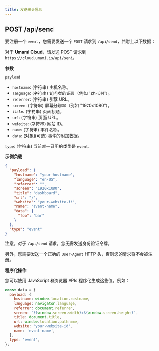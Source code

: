 ```yaml
---
title: 发送统计信息
---
```


## POST /api/send

要注册一个 `event`，您需要发送一个 `POST` 请求到 `/api/send`，并附上以下数据：

对于 **Umami Cloud**，请发送 POST 请求到 `https://cloud.umami.is/api/send`。

**参数**

`payload`

- `hostname`: (字符串) 主机名称。
- `language`: (字符串) 访问者的语言（例如 "zh-CN"）。
- `referrer`: (字符串) 引荐 URL。
- `screen`: (字符串) 屏幕分辨率（例如 "1920x1080"）。
- `title`: (字符串) 页面标题。
- `url`: (字符串) 页面 URL。
- `website`: (字符串) 网站 ID。
- `name`: (字符串) 事件名称。
- `data`: (对象)(可选) 事件的附加数据。

`type`: (字符串) 当前唯一可用的类型是 `event`。

**示例负载**

```json
{
  "payload": {
    "hostname": "your-hostname",
    "language": "en-US",
    "referrer": "",
    "screen": "1920x1080",
    "title": "dashboard",
    "url": "/",
    "website": "your-website-id",
    "name": "event-name",
    "data": {
      "foo": "bar"
    }
  },
  "type": "event"
}
```

注意，对于 `/api/send` 请求，您无需发送身份验证令牌。

另外，您需要发送一个正确的 `User-Agent` HTTP 头，否则您的请求将不会被注册。

**程序化操作**

您可以使用 JavaScript 和浏览器 APIs 程序化生成这些值。例如：

```js
const data = {
  payload: {
    hostname: window.location.hostname,
    language: navigator.language,
    referrer: document.referrer,
    screen: `${window.screen.width}x${window.screen.height}`,
    title: document.title,
    url: window.location.pathname,
    website: 'your-website-id',
    name: 'event-name',
  },
  type: 'event',
};
```